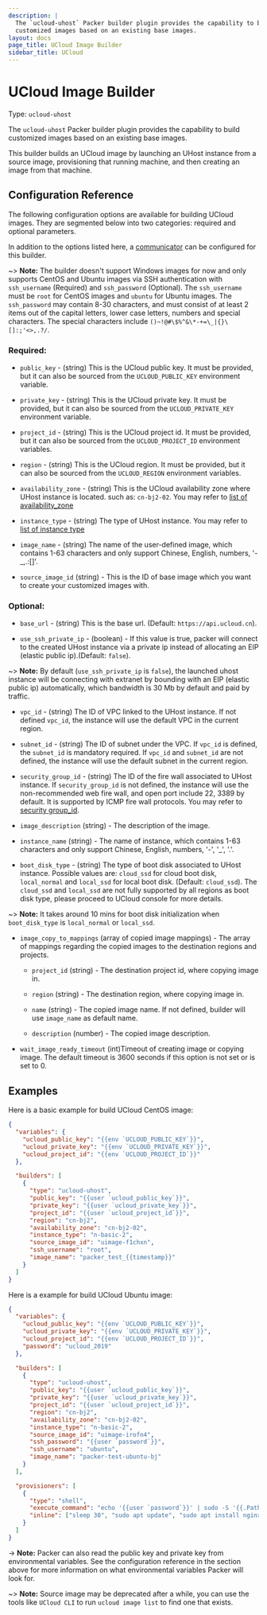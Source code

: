 ```yaml
---
description: |
  The `ucloud-uhost` Packer builder plugin provides the capability to build
  customized images based on an existing base images.
layout: docs
page_title: UCloud Image Builder
sidebar_title: UCloud
---
```


# UCloud Image Builder

Type: `ucloud-uhost`

The `ucloud-uhost` Packer builder plugin provides the capability to build
customized images based on an existing base images.

This builder builds an UCloud image by launching an UHost instance from a source image,
provisioning that running machine, and then creating an image from that machine.

## Configuration Reference

The following configuration options are available for building UCloud images. They are
segmented below into two categories: required and optional parameters.

In addition to the options listed here, a
[communicator](/docs/templates/communicator) can be configured for this
builder.

~> **Note:** The builder doesn't support Windows images for now and only supports CentOS and Ubuntu images via SSH authentication with `ssh_username` (Required) and `ssh_password` (Optional). The `ssh_username` must be `root` for CentOS images and `ubuntu` for Ubuntu images. The `ssh_password` may contain 8-30 characters, and must consist of at least 2 items out of the capital letters, lower case letters, numbers and special characters. The special characters include `()~!@#\$%^&\*-+=\_|{}\[]:;'<>,.?/`.

### Required:

- `public_key` - (string) This is the UCloud public key. It must be provided, but it can also be sourced from the `UCLOUD_PUBLIC_KEY` environment variable.

- `private_key` - (string) This is the UCloud private key. It must be provided, but it can also be sourced from the `UCLOUD_PRIVATE_KEY` environment variable.

- `project_id` - (string) This is the UCloud project id. It must be provided, but it can also be sourced from the `UCLOUD_PROJECT_ID` environment variables.

- `region` - (string) This is the UCloud region. It must be provided, but it can also be sourced from the `UCLOUD_REGION` environment variables.

- `availability_zone` - (string) This is the UCloud availability zone where UHost instance is located. such as: `cn-bj2-02`. You may refer to [list of availability_zone](https://docs.ucloud.cn/api/summary/regionlist)

- `instance_type` - (string) The type of UHost instance. You may refer to [list of instance type](https://docs.ucloud.cn/compute/terraform/specification/instance)

- `image_name` - (string) The name of the user-defined image, which contains 1-63 characters and only support Chinese, English, numbers, '-\_,.:[]'.

- `source_image_id` (string) - This is the ID of base image which you want to create your customized images with.

### Optional:

- `base_url` - (string) This is the base url. (Default: `https://api.ucloud.cn`).

- `use_ssh_private_ip` - (boolean) - If this value is true, packer will connect to the created UHost instance via a private ip instead of allocating an EIP (elastic public ip).(Default: `false`).

~> **Note:** By default (`use_ssh_private_ip` is `false`), the launched uhost instance will be connecting with extranet by bounding with an EIP (elastic public ip) automatically, which bandwidth is 30 Mb by default and paid by traffic.

- `vpc_id` - (string) The ID of VPC linked to the UHost instance. If not defined `vpc_id`, the instance will use the default VPC in the current region.

- `subnet_id` - (string) The ID of subnet under the VPC. If `vpc_id` is defined, the `subnet_id` is mandatory required. If `vpc_id` and `subnet_id` are not defined, the instance will use the default subnet in the current region.

- `security_group_id` - (string) The ID of the fire wall associated to UHost instance. If `security_group_id` is not defined,
  the instance will use the non-recommended web fire wall, and open port include 22, 3389 by default. It is supported by ICMP fire wall protocols.
  You may refer to [security group_id](https://docs.ucloud.cn/network/firewall/firewall).

- `image_description` (string) - The description of the image.

- `instance_name` (string) - The name of instance, which contains 1-63 characters and only support Chinese, English, numbers, '-', '\_', '.'.

- `boot_disk_type` - (string) The type of boot disk associated to UHost instance.
  Possible values are: `cloud_ssd` for cloud boot disk, `local_normal` and `local_ssd` for local boot disk. (Default: `cloud_ssd`).
  The `cloud_ssd` and `local_ssd` are not fully supported by all regions as boot disk type, please proceed to UCloud console for more details.

~> **Note:** It takes around 10 mins for boot disk initialization when `boot_disk_type` is `local_normal` or `local_ssd`.

- `image_copy_to_mappings` (array of copied image mappings) - The array of mappings regarding the copied images to the destination regions and projects.

  - `project_id` (string) - The destination project id, where copying image in.

  - `region` (string) - The destination region, where copying image in.

  - `name` (string) - The copied image name. If not defined, builder will use `image_name` as default name.

  - `description` (number) - The copied image description.

- `wait_image_ready_timeout` (int)Timeout of creating image or copying image. The default timeout is 3600 seconds if this option is not set or is set to 0.

## Examples

Here is a basic example for build UCloud CentOS image:

```json
{
  "variables": {
    "ucloud_public_key": "{{env `UCLOUD_PUBLIC_KEY`}}",
    "ucloud_private_key": "{{env `UCLOUD_PRIVATE_KEY`}}",
    "ucloud_project_id": "{{env `UCLOUD_PROJECT_ID`}}"
  },

  "builders": [
    {
      "type": "ucloud-uhost",
      "public_key": "{{user `ucloud_public_key`}}",
      "private_key": "{{user `ucloud_private_key`}}",
      "project_id": "{{user `ucloud_project_id`}}",
      "region": "cn-bj2",
      "availability_zone": "cn-bj2-02",
      "instance_type": "n-basic-2",
      "source_image_id": "uimage-f1chxn",
      "ssh_username": "root",
      "image_name": "packer_test_{{timestamp}}"
    }
  ]
}
```

Here is a example for build UCloud Ubuntu image:

```json
{
  "variables": {
    "ucloud_public_key": "{{env `UCLOUD_PUBLIC_KEY`}}",
    "ucloud_private_key": "{{env `UCLOUD_PRIVATE_KEY`}}",
    "ucloud_project_id": "{{env `UCLOUD_PROJECT_ID`}}",
    "password": "ucloud_2019"
  },

  "builders": [
    {
      "type": "ucloud-uhost",
      "public_key": "{{user `ucloud_public_key`}}",
      "private_key": "{{user `ucloud_private_key`}}",
      "project_id": "{{user `ucloud_project_id`}}",
      "region": "cn-bj2",
      "availability_zone": "cn-bj2-02",
      "instance_type": "n-basic-2",
      "source_image_id": "uimage-irofn4",
      "ssh_password": "{{user `password`}}",
      "ssh_username": "ubuntu",
      "image_name": "packer-test-ubuntu-bj"
    }
  ],

  "provisioners": [
    {
      "type": "shell",
      "execute_command": "echo '{{user `password`}}' | sudo -S '{{.Path}}'",
      "inline": ["sleep 30", "sudo apt update", "sudo apt install nginx -y"]
    }
  ]
}
```

-> **Note:** Packer can also read the public key and private key from
environmental variables. See the configuration reference in the section above
for more information on what environmental variables Packer will look for.

~> **Note:** Source image may be deprecated after a while, you can use the tools like `UCloud CLI` to run `ucloud image list` to find one that exists.
